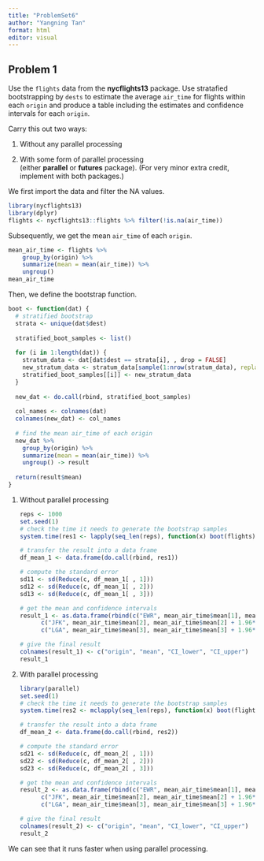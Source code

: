 ```yaml
---
title: "ProblemSet6"
author: "Yangning Tan"
format: html
editor: visual
---
```


## Problem 1

Use the `flights` data from the **nycflights13** package. Use stratafied bootstrapping by `dests` to estimate the average `air_time` for flights within each `origin` and produce a table including the estimates and confidence intervals for each `origin`.

Carry this out two ways:

1.  Without any parallel processing

2.  With some form of parallel processing (either **parallel** or **futures** package). (For very minor extra credit, implement with both packages.)

We first import the data and filter the NA values.

```r
library(nycflights13)
library(dplyr)
flights <- nycflights13::flights %>% filter(!is.na(air_time))
```

Subsequently, we get the mean `air_time` of each `origin`.

```r
mean_air_time <- flights %>% 
    group_by(origin) %>% 
    summarize(mean = mean(air_time)) %>% 
    ungroup()
mean_air_time
```

Then, we define the bootstrap function.

```r
boot <- function(dat) {
  # stratified bootstrap
  strata <- unique(dat$dest)
  
  stratified_boot_samples <- list()
  
  for (i in 1:length(dat)) {
    stratum_data <- dat[dat$dest == strata[i], , drop = FALSE]
    new_stratum_data <- stratum_data[sample(1:nrow(stratum_data), replace = TRUE), ]
    stratified_boot_samples[[i]] <- new_stratum_data
  }
  
  new_dat <- do.call(rbind, stratified_boot_samples)
  
  col_names <- colnames(dat) 
  colnames(new_dat) <- col_names
  
  # find the mean air_time of each origin
  new_dat %>% 
    group_by(origin) %>% 
    summarize(mean = mean(air_time)) %>% 
    ungroup() -> result
  
  return(result$mean)
}
```

1.  Without parallel processing

    ```r
    reps <- 1000
    set.seed(1)
    # check the time it needs to generate the bootstrap samples
    system.time(res1 <- lapply(seq_len(reps), function(x) boot(flights)))

    # transfer the result into a data frame
    df_mean_1 <- data.frame(do.call(rbind, res1))

    # compute the standard error
    sd11 <- sd(Reduce(c, df_mean_1[ , 1]))
    sd12 <- sd(Reduce(c, df_mean_1[ , 2]))
    sd13 <- sd(Reduce(c, df_mean_1[ , 3]))

    # get the mean and confidence intervals
    result_1 <- as.data.frame(rbind(c("EWR", mean_air_time$mean[1], mean_air_time$mean[1] + 1.96*sd11, mean_air_time$mean[1] - 1.96*sd11),
          c("JFK", mean_air_time$mean[2], mean_air_time$mean[2] + 1.96*sd12, mean_air_time$mean[2] - 1.96*sd12),
          c("LGA", mean_air_time$mean[3], mean_air_time$mean[3] + 1.96*sd13, mean_air_time$mean[3] - 1.96*sd13)))

    # give the final result
    colnames(result_1) <- c("origin", "mean", "CI_lower", "CI_upper")
    result_1
    ```

2.  With parallel processing

    ```r
    library(parallel)
    set.seed(1)
    # check the time it needs to generate the bootstrap samples
    system.time(res2 <- mclapply(seq_len(reps), function(x) boot(flights)))

    # transfer the result into a data frame
    df_mean_2 <- data.frame(do.call(rbind, res2))

    # compute the standard error
    sd21 <- sd(Reduce(c, df_mean_2[ , 1]))
    sd22 <- sd(Reduce(c, df_mean_2[ , 2]))
    sd23 <- sd(Reduce(c, df_mean_2[ , 3]))

    # get the mean and confidence intervals
    result_2 <- as.data.frame(rbind(c("EWR", mean_air_time$mean[1], mean_air_time$mean[1] + 1.96*sd21, mean_air_time$mean[1] - 1.96*sd21),
          c("JFK", mean_air_time$mean[2], mean_air_time$mean[2] + 1.96*sd22, mean_air_time$mean[2] - 1.96*sd22),
          c("LGA", mean_air_time$mean[3], mean_air_time$mean[3] + 1.96*sd23, mean_air_time$mean[3] - 1.96*sd23)))

    # give the final result
    colnames(result_2) <- c("origin", "mean", "CI_lower", "CI_upper")
    result_2
    ```

We can see that it runs faster when using parallel processing.
